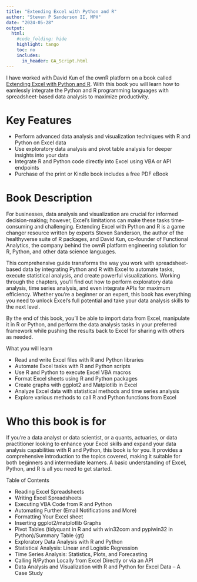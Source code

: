 ```yaml
---
title: "Extending Excel with Python and R"
author: "Steven P Sanderson II, MPH"
date: "2024-05-28"
output:
  html:
    #code_folding: hide
    highlight: tango
    toc: no
    includes:
      in_header: GA_Script.html
---
```


I have worked with David Kun of the ownR platform on a book called [Extending Excel with Python and R](https://packt.link/oTyZJ). With this book you will learn how to eamlessly integrate the Python and R programming languages with spreadsheet-based data analysis to maximize productivity.

# Key Features

-   Perform advanced data analysis and visualization techniques with R and Python on Excel data
-   Use exploratory data analysis and pivot table analysis for deeper insights into your data
-   Integrate R and Python code directly into Excel using VBA or API endpoints
-   Purchase of the print or Kindle book includes a free PDF eBook

# Book Description

For businesses, data analysis and visualization are crucial for informed decision-making; however, Excel’s limitations can make these tasks time-consuming and challenging. Extending Excel with Python and R is a game changer resource written by experts Steven Sanderson, the author of the healthyverse suite of R packages, and David Kun, co-founder of Functional Analytics, the company behind the ownR platform engineering solution for R, Python, and other data science languages.

This comprehensive guide transforms the way you work with spreadsheet-based data by integrating Python and R with Excel to automate tasks, execute statistical analysis, and create powerful visualizations. Working through the chapters, you’ll find out how to perform exploratory data analysis, time series analysis, and even integrate APIs for maximum efficiency. Whether you're a beginner or an expert, this book has everything you need to unlock Excel's full potential and take your data analysis skills to the next level.

By the end of this book, you’ll be able to import data from Excel, manipulate it in R or Python, and perform the data analysis tasks in your preferred framework while pushing the results back to Excel for sharing with others as needed.

What you will learn

-   Read and write Excel files with R and Python libraries
-   Automate Excel tasks with R and Python scripts
-   Use R and Python to execute Excel VBA macros
-   Format Excel sheets using R and Python packages
-   Create graphs with ggplot2 and Matplotlib in Excel
-   Analyze Excel data with statistical methods and time series analysis
-   Explore various methods to call R and Python functions from Excel

# Who this book is for

If you’re a data analyst or data scientist, or a quants, actuaries, or data practitioner looking to enhance your Excel skills and expand your data analysis capabilities with R and Python, this book is for you. It provides a comprehensive introduction to the topics covered, making it suitable for both beginners and intermediate learners. A basic understanding of Excel, Python, and R is all you need to get started.

Table of Contents

-   Reading Excel Spreadsheets
-   Writing Excel Spreadsheets
-   Executing VBA Code from R and Python
-   Automating Further (Email Notifications and More)
-   Formatting Your Excel sheet
-   Inserting ggplot2/matplotlib Graphs
-   Pivot Tables (tidyquant in R and with win32com and pypiwin32 in Python)/Summary Table {gt}
-   Exploratory Data Analysis with R and Python
-   Statistical Analysis: Linear and Logistic Regression
-   Time Series Analysis: Statistics, Plots, and Forecasting
-   Calling R/Python Locally from Excel Directly or via an API
-   Data Analysis and Visualization with R and Python for Excel Data – A Case Study
